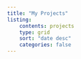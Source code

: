 ```yaml
---
title: "My Projects"
listing:
    contents: projects
    type: grid
    sort: "date desc"
    categories: false
---
```





